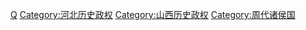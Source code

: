 [[Category:戰國時期國家|Q]]
[[Category:河北历史政权|Category:河北历史政权]]
[[Category:山西历史政权|Category:山西历史政权]]
[[Category:周代诸侯国|Category:周代诸侯国]]